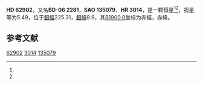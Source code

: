 {{Starbox begin
| name = HD 62902
}}
{{Starbox observe
| epoch = [[J2000.0|J2000.0]]
| constell = {{星座名待查}}<ref name=SIMBAD>{{cite web
 | url=http://simbad.u-strasbg.fr/simbad/sim-id?Ident=HR+3014
 | title =Pulsating variable Star
 | publisher=Centre de Données astronomiques de Strasbourg
 | work=SIMBAD
 | accessdate=2012-07-13}}</ref><ref name=DATA>{{cite web
 | url=http://vizier.u-strasbg.fr/viz-bin/VizieR-5?-out.add=.&-source=5050&-corr=PK=HR&-out.max=9999&HR=3014
 | title=VizieR Detailed Page
 | accessdate=2012-07-13
 | archive-date=2016-03-05
 | archive-url=https://web.archive.org/web/20160305075231/http://vizier.u-strasbg.fr/viz-bin/VizieR-5?-out.add=.&-source=5050&-corr=PK=HR&-out.max=9999&HR=3014
 | dead-url=no
 }}</ref>
| 星官 = 
| ra = {{RA|7|46|2.2}}<ref name=SIMBAD /><ref name=DATA />
| dec = {{DEC|-6|46|21}}<ref name=SIMBAD /><ref name=DATA />
| appmag_v = 5.49<ref name=SIMBAD /><ref name=DATA />
}}
{{Starbox character
| class = K5III<ref name=SIMBAD /><ref name=DATA />
| b-v = 1.38<ref name=SIMBAD /><ref name=DATA />
| u-b = 1.68<ref name=SIMBAD /><ref name=DATA />
| r-i = <ref name=SIMBAD /><ref name=DATA />
| variable = 
}}
{{Starbox astrometry
| radial_v = 1.68
| prop_mo_ra = -33
| parallax = 
| p_error = 
}}
{{Starbox catalog
| names =BD-06 2281，[[SAO星表|SAO]] 135079，[[HD星表|HD]] 62902，[[HR星表|HR]] 3014}}
{{Starbox reference |Simbad=HR+3014}}
{{Starbox end}}

'''HD 62902'''，又名'''BD-06 2281'''，'''SAO 135079'''、'''HR 3014'''，是一颗恒星<ref name=SIMBAD /><ref name=DATA />，视星等为5.49，位于[[銀道座標系|銀經]]225.31，[[銀道座標系|銀緯]]8.9，其[[B1900.0|B1900.0]]坐标为赤經{{RA|7|41|8.5}}，赤緯{{DEC|-6|8.9|36}}。

== 参考文献 ==
{{reflist}}

{{star-stub}}

[[Category:HD和HDE天體|62902]]
[[Category:HR天體|3014]]
[[Category:SAO天體|135079]]